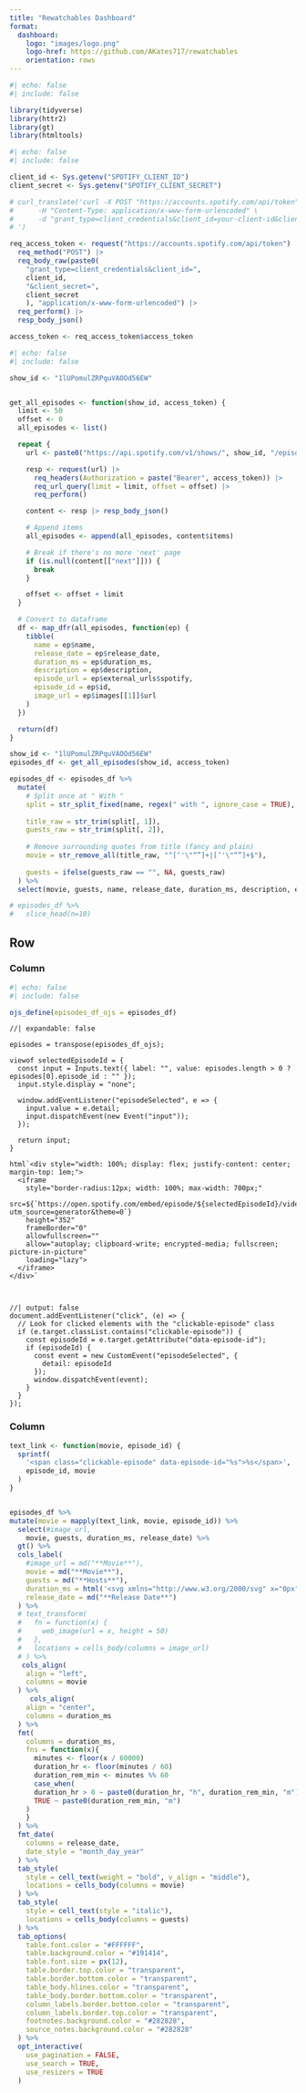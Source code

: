 ```yaml
---
title: "Rewatchables Dashboard"
format:
  dashboard:
    logo: "images/logo.png"
    logo-href: https://github.com/AKates717/rewatchables
    orientation: rows
---
```


```r
#| echo: false
#| include: false

library(tidyverse)
library(httr2)
library(gt)
library(htmltools)

```

```r
#| echo: false
#| include: false

client_id <- Sys.getenv("SPOTIFY_CLIENT_ID")
client_secret <- Sys.getenv("SPOTIFY_CLIENT_SECRET")

# curl_translate('curl -X POST "https://accounts.spotify.com/api/token" \
#      -H "Content-Type: application/x-www-form-urlencoded" \
#      -d "grant_type=client_credentials&client_id=your-client-id&client_secret=your-client-secret"
# ')

req_access_token <- request("https://accounts.spotify.com/api/token") |>
  req_method("POST") |>
  req_body_raw(paste0(
    "grant_type=client_credentials&client_id=",
    client_id,
    "&client_secret=",
    client_secret
    ), "application/x-www-form-urlencoded") |>
  req_perform() |>
  resp_body_json()

access_token <- req_access_token$access_token
```

```r
#| echo: false
#| include: false

show_id <- "1lUPomulZRPquVAOOd56EW"


get_all_episodes <- function(show_id, access_token) {
  limit <- 50
  offset <- 0
  all_episodes <- list()

  repeat {
    url <- paste0("https://api.spotify.com/v1/shows/", show_id, "/episodes")

    resp <- request(url) |>
      req_headers(Authorization = paste("Bearer", access_token)) |>
      req_url_query(limit = limit, offset = offset) |>
      req_perform()

    content <- resp |> resp_body_json()

    # Append items
    all_episodes <- append(all_episodes, content$items)

    # Break if there's no more 'next' page
    if (is.null(content[["next"]])) {
      break
    }

    offset <- offset + limit
  }

  # Convert to dataframe
  df <- map_dfr(all_episodes, function(ep) {
    tibble(
      name = ep$name,
      release_date = ep$release_date,
      duration_ms = ep$duration_ms,
      description = ep$description,
      episode_url = ep$external_urls$spotify,
      episode_id = ep$id,
      image_url = ep$images[[1]]$url
    )
  })

  return(df)
}


```

```r
show_id <- "1lUPomulZRPquVAOOd56EW"
episodes_df <- get_all_episodes(show_id, access_token)

episodes_df <- episodes_df %>%
  mutate(
    # Split once at " With "
    split = str_split_fixed(name, regex(" with ", ignore_case = TRUE), 2),
    
    title_raw = str_trim(split[, 1]),
    guests_raw = str_trim(split[, 2]),
    
    # Remove surrounding quotes from title (fancy and plain)
    movie = str_remove_all(title_raw, "^[‘'\"“”]+|[’'\"“”]+$"),
    
    guests = ifelse(guests_raw == "", NA, guests_raw)
  ) %>%
  select(movie, guests, name, release_date, duration_ms, description, episode_id, episode_url, image_url)

# episodes_df %>%
#   slice_head(n=10)

```



## Row

### Column {width="45%"}

```r
#| echo: false
#| include: false

ojs_define(episodes_df_ojs = episodes_df)

```

```ojs
//| expandable: false

episodes = transpose(episodes_df_ojs);

viewof selectedEpisodeId = {
  const input = Inputs.text({ label: "", value: episodes.length > 0 ? episodes[0].episode_id : "" });
  input.style.display = "none";

  window.addEventListener("episodeSelected", e => {
    input.value = e.detail;
    input.dispatchEvent(new Event("input"));
  });

  return input;
}

html`<div style="width: 100%; display: flex; justify-content: center; margin-top: 1em;">
  <iframe
    style="border-radius:12px; width: 100%; max-width: 700px;"
    src=${`https://open.spotify.com/embed/episode/${selectedEpisodeId}/video?utm_source=generator&theme=0`}
    height="352"
    frameBorder="0"
    allowfullscreen=""
    allow="autoplay; clipboard-write; encrypted-media; fullscreen; picture-in-picture"
    loading="lazy">
  </iframe>
</div>`



```



```ojs
//| output: false
document.addEventListener("click", (e) => {
  // Look for clicked elements with the "clickable-episode" class
  if (e.target.classList.contains("clickable-episode")) {
    const episodeId = e.target.getAttribute("data-episode-id");
    if (episodeId) {
      const event = new CustomEvent("episodeSelected", {
        detail: episodeId
      });
      window.dispatchEvent(event);
    }
  }
});
```

### Column {width="45%"}

```r

text_link <- function(movie, episode_id) {
  sprintf(
    '<span class="clickable-episode" data-episode-id="%s">%s</span>',
    episode_id, movie
  )
}


episodes_df %>%
mutate(movie = mapply(text_link, movie, episode_id)) %>%
  select(#image_url,
    movie, guests, duration_ms, release_date) %>%
  gt() %>%
  cols_label(
    #image_url = md("**Movie**"),
    movie = md("**Movie**"),
    guests = md("**Hosts**"),
    duration_ms = html('<svg xmlns="http://www.w3.org/2000/svg" x="0px" y="0px" width="15" height="15" viewBox="0,0,255.998,255.998"><g fill="#ffffff" fill-rule="nonzero" stroke="none" stroke-width="1" stroke-linecap="butt" stroke-linejoin="miter" stroke-miterlimit="10" stroke-dasharray="" stroke-dashoffset="0" font-family="none" font-weight="none" font-size="none" text-anchor="none" style="mix-blend-mode: normal"><g transform="scale(10.66667,10.66667)"><path d="M12,2c-5.523,0 -10,4.477 -10,10c0,5.523 4.477,10 10,10c5.523,0 10,-4.477 10,-10c0,-5.523 -4.477,-10 -10,-10zM14.586,16l-3.293,-3.293c-0.188,-0.188 -0.293,-0.442 -0.293,-0.707v-5c0,-0.552 0.448,-1 1,-1v0c0.552,0 1,0.448 1,1v4.586l3,3c0.39,0.39 0.39,1.024 0,1.414v0c-0.39,0.39 -1.024,0.39 -1.414,0z"></path></g></g></svg>'),
    release_date = md("**Release Date**")
  ) %>%
  # text_transform(
  #   fn = function(x) {
  #     web_image(url = x, height = 50)
  #   },
  #   locations = cells_body(columns = image_url)
  # ) %>%
   cols_align(
    align = "left",
    columns = movie
  ) %>%
     cols_align(
    align = "center",
    columns = duration_ms
  ) %>%
  fmt(
    columns = duration_ms,
    fns = function(x){
      minutes <- floor(x / 60000)
      duration_hr <- floor(minutes / 60)
      duration_rem_min <- minutes %% 60
      case_when(
      duration_hr > 0 ~ paste0(duration_hr, "h", duration_rem_min, "m"),
      TRUE ~ paste0(duration_rem_min, "m")
    )
    }
  ) %>%
  fmt_date(
    columns = release_date,
    date_style = "month_day_year"
  ) %>%
  tab_style(
    style = cell_text(weight = "bold", v_align = "middle"),
    locations = cells_body(columns = movie)
  ) %>%
  tab_style(
    style = cell_text(style = "italic"),
    locations = cells_body(columns = guests)
  ) %>%
  tab_options(
    table.font.color = "#FFFFFF",
    table.background.color = "#191414",
    table.font.size = px(12),
    table.border.top.color = "transparent",
    table.border.bottom.color = "transparent",
    table_body.hlines.color = "transparent",
    table_body.border.bottom.color = "transparent",
    column_labels.border.bottom.color = "transparent",
    column_labels.border.top.color = "transparent",
    footnotes.background.color = "#282828",
    source_notes.background.color = "#282828"
  ) %>%
  opt_interactive(
    use_pagination = FALSE,
    use_search = TRUE,
    use_resizers = TRUE
  )

```


